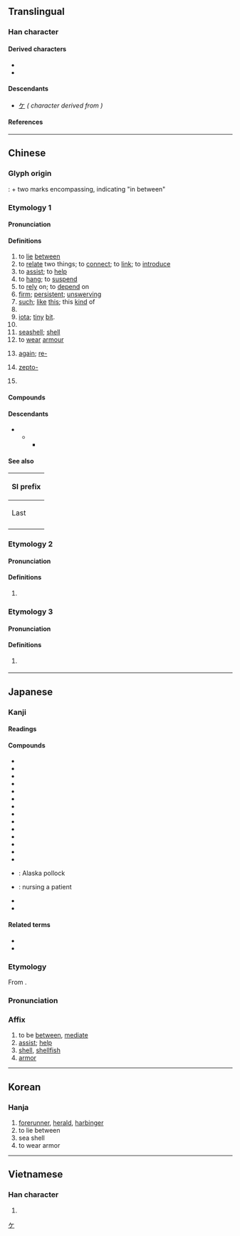 {{also|个}}
{{character info}}
==Translingual==
{{stroke order|type=bw}}
{{stroke order|type=animate}}

===Han character===
{{Han char|rn=9|rad=人|as=02|sn=4|four=80220|canj=OLL|ids=⿱人⿰丿丨}}

====Derived characters====
* {{l|mul|[[价]], [[吤]], [[圿]], [[妎]], [[㜾]], [[尬]], [[𡵚]], [[㠹]], [[忦]], [[扴]], [[𣲤]], [[阶]], [[斺]], [[𭨫]], [[𬂣]], [[𣬫]], [[炌]], [[𤘦]], [[𭷼]], [[玠]], [[𭺝]], [[祄]], [[畍]], [[𥄍]], [[砎]], [[𥝵]], [[紒]], [[蚧]], [[衸]], [[𧣋]], [[䚸]], [[𧿩]], [[𫒌]], [[𩈋]], [[𩉡]], [[𩡺]]([[𩧦]]), [[骱]], [[魀]], [[魪]]([[𬶇]]), [[𭍲]], [[𩾴]], [[𪐱]], [[齘]]([[𬹼]])}}
* {{l|mul|[[𠇧]], [[㰡]], [[𬿋]], [[𬿷]], [[䲸]]([[𮭡]]), [[𭀐]], [[𠨴]], [[㝏]], [[岕]], [[芥]], [[界]], [[𪽐]], [[㖎]]/[[㖋]], [[𣓴]], [[䯰]], [[𢗊]], [[𠌕]], [[庎]], [[疥]], [[䦏]], [[𣽀]]}}

====Descendants====
* [[ケ]] ''({{w|Katakana}} character derived from {{w|Man'yōgana}})''

====References====
{{Han ref|kx=0091.190|dkj=00359|dj=0194.040|hdz=10103.090|uh=4ECB}}

[[Category:Han characters from which katakana were derived|ケ]]

----

==Chinese==
{{zh-forms}}

===Glyph origin===
{{Han etym}}
{{liushu|ic}}: {{zh-l|*人|person}} + two marks encompassing, indicating "in between"

===Etymology 1===

====Pronunciation====
{{zh-pron
|m=jiè
|m-s=jiai4
|c=gaai3
|c-t=gai1
|g=
|h=pfs=n:kie/s:kiai
|j=
|mb=ga̿i
|md=gái
|mn=kài
|mn-t=gai3
|w=2ka,1ka,2jia
|w_note=2ka,1ka - colloquial; 2jia - literary
|x=
|mc=y
|oc=y
|ma=
|cat=v,a,n,cls
}}

====Definitions====
{{zh-hanzi}}

# to [[lie]] [[between]]
# to [[relate]] two things; to [[connect]]; to [[link]]; to [[introduce]]
# to [[assist]]; to [[help]]
# to [[hang]]; to [[suspend]]
# to [[rely]] on; to [[depend]] on
# [[firm]]; [[persistent]]; [[unswerving]]
# [[such]]; [[like]] [[this]]; this [[kind]] of
# {{zh-original|界|boundary; role; duty}}
# [[iota]]; [[tiny]] [[bit]]. {{zh-alt-form|芥}}
# {{zh-classifier|people or copper coins}}
# [[seashell]]; [[shell]]
# to [[wear]] [[armour]]
# {{lb|zh|Min Dong}} [[again]]; [[re-]]
# {{lb|zh|Taiwan}} [[zepto-]] {{gloss|[[Appendix:SI units|SI unit]] prefix}}
#: {{zh-syn|仄|q=Mainland}}
# {{lb|zh|Wu}} {{n-g|used to indicate a degree}}
#: {{zh-x|介 大|so big|SH}}

====Compounds====
{{zh-der|介詞|介乎|介懷|介殼|介然|介入|介紹|介紹人|介紹信|介意|介音|介於|介質|介子|紹介|一介|一介不取|不介意|不足介意|中介|中介社團|人機介面|介丘|介之推|介介|介冑|介圭|介士|介壽|介夫|介居|介山|介幘|介弟|介殼蟲|介母|介特|介石|介福|介立|介紹所|介蟲|介電質|介面卡|介面板|仲介|仲介公司|卡介苗|大眾媒介|婚友介紹|媒介|媒介體|孤介|嶮介|并介之人|引介|張介賓|拘介|推介|收介|新聞媒介|橫行介士|毫不介意|江介|清介|煞有介事|狷介|簡介|纖介|耿介|耿介之士|自我介紹|褒采一介|評介|譯介|貴介|輕車介士|酒介齊眉|隱介藏形|鱗介|龍介|介休|介許多|蠆介}}

====Descendants====
* {{desc|bor=1|tai-pro|*klecᶜ}}
** {{desc|tai-swe-pro|*kletᴰ}}
*** {{desc|th|เกล็ด}}

====See also====
{| class="wikitable"
! colspan=3 | SI prefix
|-
! Last
!
! Next
|-
| {{l|zh|[[阿]]}}
| {{lang|zh|[[介]]/[[仄]]}}
| {{l|zh|[[攸]]/[[幺]]}}
|}

===Etymology 2===

====Pronunciation====
{{zh-pron
|c=gai1
|dial=n
|cat=n
}}

====Definitions====
{{zh-hanzi}}

# {{lb|zh|Hong Kong}} {{n-g|Informal shorthand for {{zh-l|雞|gai1}}.}}

===Etymology 3===

====Pronunciation====
{{zh-pron
|h=pfs=ke
|dial=n
|cat=part,cls
}}

====Definitions====
{{zh-hanzi}}

# {{lb|zh|Hakka}} {{zh-alt-form|個|tr=-|[[possessive]] particle; classifier}}

----

==Japanese==

===Kanji===
{{ja-kanji|grade=c|rs=人02}}

====Readings====
{{ja-readings
|goon=け
|kanon=かい
|kun=たす-ける, すけ-
|nanori=あき
}}

====Compounds====
{{der-top|Compounds}}
* {{ja-l|介意}}
* {{ja-l|介懐}}
* {{ja-l|介居}}
* {{ja-r|介%護|かい%ご}}
* {{ja-l|介在}}
* {{ja-l|介子}}
* {{ja-r|介%錯|かい%しゃく}}
* {{ja-r|介%助|かい%じょ}}
* {{ja-l|介心}}
* {{ja-r|介%入|かい%にゅう}}
* {{ja-l|介馬}}
* {{ja-r|介%抱|かい%ほう}}
* {{ja-l|介殻}}
* {{ja-r|介%甲|かい%こう}}
* {{ja-r|介%党%鱈|すけ%とう%だら}}: Alaska pollock
* {{ja-r|介%病|かい%びょう}}: nursing a patient
* {{ja-l|介卵}}
* {{ja-l|介鱗}}
{{der-bottom}}

====Related terms====
* {{l|ja|介する}}
* {{l|ja|介添え}}

===Etymology===
{{ja-kanjitab|かい|yomi=kanon}}
From {{der|ja|ltc|sort=かい|-}} {{ltc-l|介}}.

===Pronunciation===
{{ja-pron|かい|y=kanon}}

===Affix===
{{ja-pos|affix|かい}}

# to be [[between]], [[mediate]]
# [[assist]]; [[help]]
# [[shell]], [[shellfish]]
# [[armor]]

----

==Korean==

===Hanja===
{{ko-hanja|개}}

# [[forerunner]], [[herald]], [[harbinger]]
# to lie between
# sea shell
# to wear armor

----

==Vietnamese==

===Han character===
{{vi-readings|reading=giới|rs=人02}}

# {{rfdef|vi|sort=人02}}